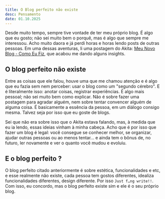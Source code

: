 ```yaml
---
title: O Blog perfeito não existe
desc: Pensamento
date: 01.10.2025
---
```


Desde muito tempo, sempre tive vontade de ter meu próprio blog. É algo que eu gosto; não sei muito bem o porquê, mas é algo que sempre me interessou. Acho muito daora e já perdi horas e horas lendo posts de outras pessoas. Em uma dessas aventuras, li uma postagem do Akita: [Meu Novo Blog - Como Eu Fiz](https://akitaonrails.com/2025/09/10/meu-novo-blog-como-eu-fiz/#o-blog-perfeito-n%c3%a3o-existe), que acabou me dando alguns insights.

## O blog perfeito não existe

Entre as coisas que ele falou, houve uma que me chamou atenção e é algo que eu fazia sem nem perceber: usar o blog como um "segundo cérebro". E é literalmente isso: anotar coisas, registrar experiências. É algo mais pessoal; não sei muito bem como explicar. Não é sobre fazer uma postagem para agradar alguém, nem sobre tentar convencer alguém de alguma coisa. É basicamente a essência da pessoa, em um diálogo consigo mesma. Talvez seja por isso que eu goste de blogs.

Sei que não era sobre isso que o Akita estava falando, mas, à medida que eu ia lendo, essas ideias vinham à minha cabeça. Acho que é por isso que fazer um blog é legal: você consegue se conhecer melhor, se organizar, ajudar outras pessoas ou ao menos tentar... e ainda tem o bônus de, no futuro, ler novamente e ver o quanto você mudou e evoluiu.

## E o blog perfeito ?

O blog perfeito citado anteriormente é sobre estética, funcionalidades e etc, e esse realmente não existe, cada pessoa tem gostos diferentes, idealiza funcionalidades diferentes, design diferente. Por isso `Just f…ng write!!`. Com isso, eu concordo, mas o blog perfeito existe sim e ele é o seu próprio blog.
